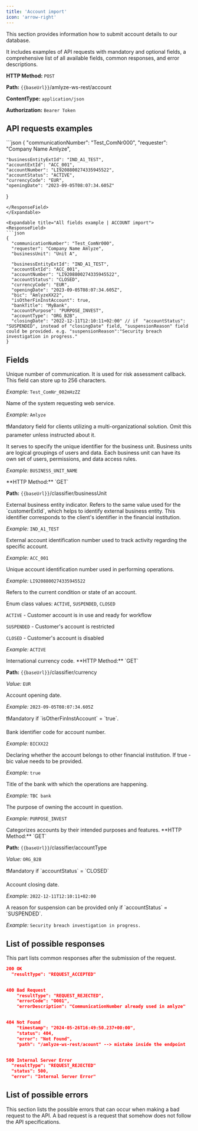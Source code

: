 ```yaml
---
title: 'Account import'
icon: 'arrow-right'
---
```


This section provides information how to submit account details to our database.

It includes examples of API requests with mandatory and optional fields, a comprehensive list of all available fields, common responses, and error descriptions.

**HTTP Method:**  `POST`

**Path:** `{{baseUrl}}`/amlyze-ws-rest/account

**ContentType:** `application/json`

**Authorization:** `Bearer Token`

## API requests examples

<Expandable title="Mandatory fields example | ACCOUNT import">
<ResponseField>
  ```json
{
    "communicationNumber": "Test_ComNr000",
    "requester": "Company Name Amlyze",

    "businessEntityExtId": "IND_A1_TEST",
    "accountExtId": "ACC_001",
    "accountNumber": "LI9208800274335945522",
    "accountStatus": "ACTIVE",
    "currencyCode": "EUR",
    "openingDate": "2023-09-05T08:07:34.605Z"
}
  ```
</ResponseField>
</Expandable>

<Expandable title="All fields example | ACCOUNT import">
<ResponseField>
  ```json
{
    "communicationNumber": "Test_ComNr000",
    "requester": "Company Name Amlyze",
    "businessUnit": "Unit A",

    "businessEntityExtId": "IND_A1_TEST",
    "accountExtId": "ACC_001",
    "accountNumber": "LI9208800274335945522",
    "accountStatus": "CLOSED",
    "currencyCode": "EUR",
    "openingDate": "2023-09-05T08:07:34.605Z",
    "bic": "AmlyzeXX22",
    "isOtherFinInstAccount": true,
    "bankTitle": "MyBank",
    "accountPurpose": "PURPOSE_INVEST",
    "accountType": "ORG_B2B",
    "closingDate": "2022-12-11T12:10:11+02:00" // if  "accountStatus": "SUSPENDED", instead of "closingDate" field, "suspensionReason" field could be provided. e.g. "suspensionReason":"Security breach investigation in progress."
}
  ```
</ResponseField>
</Expandable>

## Fields

<ResponseField name="communicationNumber" type="string" required>
Unique number of communication. It is used for risk assessment callback. This field can store up to 256 characters.

_Example:_ `Test_ComNr_002mHzZZ`
</ResponseField>

<ResponseField name="requester" type="string" required>
Name of the system requesting web service.

_Example:_ `Amlyze`
</ResponseField>

<ResponseField name="businessUnit" type="string from classifier list">
❗Mandatory field for clients utilizing a multi-organizational solution. Omit this parameter unless instructed about it.

It serves to specify the unique identifier for the business unit. Business units are logical groupings of users and data. Each business unit can have its own set of users, permissions, and data access rules.

_Example:_ `BUSINESS_UNIT_NAME`

<Expandable title="Path to extract classifier values">
**HTTP Method:**  `GET`

**Path:** `{{baseUrl}}`/classifier/businessUnit
</Expandable>

</ResponseField>

<ResponseField name="businessEntityExtId" type="string" required>
External business entity indicator. Refers to the same value used for the `customerExtId`, which helps to identify external business entity. This identifier corresponds to the client's identifier in the financial institution.

_Example:_ `IND_A1_TEST`
</ResponseField>

<ResponseField name="accountExtId" type="string" required>
External account identification number used to track activity regarding the specific account.

_Example:_ `ACC_001`
</ResponseField>

<ResponseField name="accountNumber" type="string" required>
Unique account identification number used in performing operations.

_Example:_ `LI9208800274335945522`
</ResponseField>

<ResponseField name="accountStatus" type="string from enum" required>
Refers to the current condition or state of an account.

Enum class values: `ACTIVE`, `SUSPENDED`, `CLOSED`

`ACTIVE` - Customer account is in use and ready for workflow

`SUSPENDED` - Customer's account is restricted

`CLOSED` - Customer's account is disabled

_Example:_ `ACTIVE`
</ResponseField>

<ResponseField name="currencyCode" type="string from classifier list" required>
International currency code.

<Expandable title="Path to extract classifier values">
**HTTP Method:**  `GET`

**Path:** `{{baseUrl}}`/classifier/currency
</Expandable>

_Value:_ `EUR`
</ResponseField>

<ResponseField name="openingDate" type="date" required>
Account opening date.

_Example:_ `2023-09-05T08:07:34.605Z`
</ResponseField>

<ResponseField name="bic" type="string" >
❗Mandatory if `isOtherFinInstAccount` = `true`.

Bank identifier code for account number.

_Example:_ `BICXX22`
</ResponseField>

<ResponseField name="isOtherFinInstAccount" type="boolean">
Declaring whether the account belongs to other financial institution. If true - bic value needs to be provided.

_Example:_ `true`
</ResponseField>

<ResponseField name="bankTitle" type="string">
Title of the bank with which the operations are happening.

_Example:_ `TBC bank`
</ResponseField>

<ResponseField name="accountPurpose" type="string">
The purpose of owning the account in question.

_Example:_ `PURPOSE_INVEST`
</ResponseField>

<ResponseField name="accountType" type="string from classifier list" required>
Categorizes accounts by their intended purposes and features.

<Expandable title="Path to extract classifier values">
**HTTP Method:**  `GET`

**Path:** `{{baseUrl}}`/classifier/accountType
</Expandable>

_Value:_ `ORG_B2B`
</ResponseField>

<ResponseField name="closingDate" type="date">
❗Mandatory if `accountStatus` = `CLOSED`

Account closing date.

_Example:_ `2022-12-11T12:10:11+02:00`
</ResponseField>

<ResponseField name="suspensionReasons" type="string">
A reason for suspension can be provided only if `accountStatus` = `SUSPENDED`.

_Example:_ `Security breach investigation in progress.`
</ResponseField>

## List of possible responses

This part lists common responses after the submission of the request.

```json
200 OK
  "resultType": "REQUEST_ACCEPTED"


400 Bad Request
    "resultType": "REQUEST_REJECTED",
    "errorCode": "O001",
    "errorDescription": "CommunicationNumber already used in amlyze"


404 Not Found
    "timestamp": "2024-05-26T16:49:50.237+00:00",
    "status": 404,
    "error": "Not Found",
    "path": "/amlyze-ws-rest/acount" --> mistake inside the endpoint


500 Internal Server Error
  "resultType": "REQUEST_REJECTED"
  "status": 500,
  "error": "Internal Server Error"

```

## List of possible errors

This section lists the possible errors that can occur when making a bad request to the API. A bad request is a request that somehow does not follow the API specifications.
